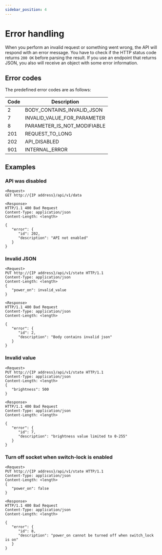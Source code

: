 ```yaml
---
sidebar_position: 4
---
```


# Error handling

When you perform an invalid request or something went wrong, the API will respond with an error message. You have to check if the HTTP status code returns `200 OK` before parsing the result.
If you use an endpoint that returns JSON, you also will receive an object with some error information.

## Error codes

The predefined error codes are as follows:

| Code | Description                 |
| ---- | --------------------------- |
| 2    | BODY_CONTAINS_INVALID_JSON  |
| 7    | INVALID_VALUE_FOR_PARAMETER |
| 8    | PARAMETER_IS_NOT_MODIFIABLE |
| 201  | REQUEST_TO_LONG             |
| 202  | API_DISABLED                |
| 901  | INTERNAL_ERROR              |

## Examples

### API was disabled

```
<Request>
GET http://{IP address}/api/v1/data

<Response>
HTTP/1.1 400 Bad Request
Content-Type: application/json
Content-Length: <length>

{
   "error": {
      "id": 202,
      "description": "API not enabled"
   }
}
```

### Invalid JSON

```
<Request>
PUT http://{IP address}/api/v1/state HTTP/1.1
Content-Type: application/json
Content-Length: <length>
{
   "power_on": invalid_value
}

<Response>
HTTP/1.1 400 Bad Request
Content-Type: application/json
Content-Length: <length>

{
   "error": {
      "id": 2,
      "description": "Body contains invalid json"
   }
}
```

### Invalid value

```
<Request>
PUT http://{IP address}/api/v1/state HTTP/1.1
Content-Type: application/json
Content-Length: <length>
{
   "brightness": 500
}

<Response>
HTTP/1.1 400 Bad Request
Content-Type: application/json
Content-Length: <length>

{
   "error": {
      "id": 7,
      "description": "brightness value limited to 0-255"
   }
}
```

### Turn off socket when switch-lock is enabled

```
<Request>
PUT http://{IP address}/api/v1/state HTTP/1.1
Content-Type: application/json
Content-Length: <length>
{
   "power_on": false
}

<Response>
HTTP/1.1 400 Bad Request
Content-Type: application/json
Content-Length: <length>

{
   "error": {
      "id": 8,
      "description": "power_on cannot be turned off when switch_lock is on"
   }
}
```
